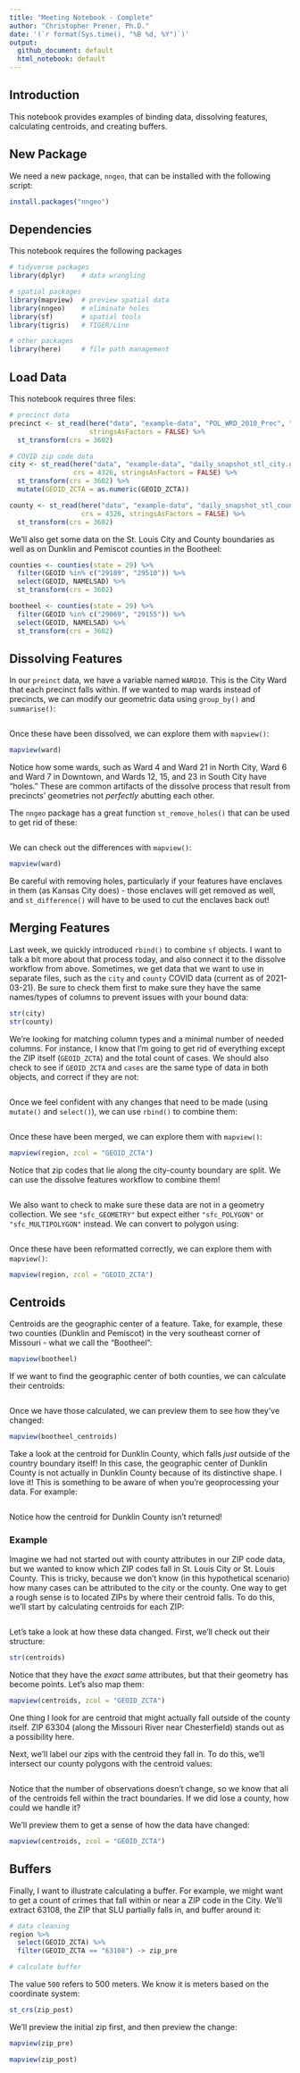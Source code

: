 ```yaml
---
title: "Meeting Notebook - Complete"
author: "Christopher Prener, Ph.D."
date: '(`r format(Sys.time(), "%B %d, %Y")`)'
output: 
  github_document: default
  html_notebook: default 
---
```


## Introduction
This notebook provides examples of binding data, dissolving features, calculating centroids, and creating buffers.

## New Package
We need a new package, `nngeo`, that can be installed with the following script:

```r
install.packages("nngeo")
```

## Dependencies
This notebook requires the following packages

```r
# tidyverse packages
library(dplyr)    # data wrangling

# spatial packages
library(mapview)  # preview spatial data
library(nngeo)    # eliminate holes
library(sf)       # spatial tools
library(tigris)   # TIGER/Line

# other packages
library(here)     # file path management
```

## Load Data
This notebook requires three files:

```r
# precinct data
precinct <- st_read(here("data", "example-data", "POL_WRD_2010_Prec", "POL_WRD_2010_Prec.shp"), 
                    stringsAsFactors = FALSE) %>%
  st_transform(crs = 3602)

# COVID zip code data
city <- st_read(here("data", "example-data", "daily_snapshot_stl_city.geojson"), 
                crs = 4326, stringsAsFactors = FALSE) %>%
  st_transform(crs = 3602) %>%
  mutate(GEOID_ZCTA = as.numeric(GEOID_ZCTA))

county <- st_read(here("data", "example-data", "daily_snapshot_stl_county.geojson"), 
                  crs = 4326, stringsAsFactors = FALSE) %>%
  st_transform(crs = 3602)
```

We'll also get some data on the St. Louis City and County boundaries as well as on Dunklin and Pemiscot counties in the Bootheel:

```r
counties <- counties(state = 29) %>%
  filter(GEOID %in% c("29189", "29510")) %>%
  select(GEOID, NAMELSAD) %>%
  st_transform(crs = 3602)

bootheel <- counties(state = 29) %>%
  filter(GEOID %in% c("29069", "29155")) %>%
  select(GEOID, NAMELSAD) %>%
  st_transform(crs = 3602)
```

## Dissolving Features
In our `preinct` data, we have a variable named `WARD10`. This is the City Ward that each precinct falls within. If we wanted to map wards instead of precincts, we can modify our geometric data using `group_by()` and `summarise()`:

```r

```

Once these have been dissolved, we can explore them with `mapview()`:

```r
mapview(ward)
```

Notice how some wards, such as Ward 4 and Ward 21 in North City, Ward 6 and Ward 7 in Downtown, and Wards 12, 15, and 23 in South City have "holes." These are common artifacts of the dissolve process that result from precincts' geometries not *perfectly* abutting each other.

The `nngeo` package has a great function `st_remove_holes()` that can be used to get rid of these:

```r

```

We can check out the differences with `mapview()`:

```r
mapview(ward)
```

Be careful with removing holes, particularly if your features have enclaves in them (as Kansas City does) - those enclaves will get removed as well, and `st_difference()` will have to be used to cut the enclaves back out!

## Merging Features
Last week, we quickly introduced `rbind()` to combine `sf` objects. I want to talk a bit more about that process today, and also connect it to the dissolve workflow from above. Sometimes, we get data that we want to use in separate files, such as the `city` and `county` COVID data (current as of 2021-03-21). Be sure to check them first to make sure they have the same names/types of columns to prevent issues with your bound data:

```r
str(city)
str(county)
```

We're looking for matching column types and a minimal number of needed columns. For instance, I know that I'm going to get rid of everything except the ZIP itself (`GEOID_ZCTA`) and the total count of cases. We should also check to see if `GEOID_ZCTA` and `cases` are the same type of data in both objects, and correct if they are not:

```r

```

Once we feel confident with any changes that need to be made (using `mutate()` and `select()`), we can use `rbind()` to combine them:

```r

```

Once these have been merged, we can explore them with `mapview()`:

```r
mapview(region, zcol = "GEOID_ZCTA")
```

Notice that zip codes that lie along the city-county boundary are split. We can use the dissolve features workflow to combine them!

```r

```

We also want to check to make sure these data are not in a geometry collection. We see `"sfc_GEOMETRY"` but expect either `"sfc_POLYGON"` or `"sfc_MULTIPOLYGON"` instead. We can convert to polygon using:

```r

```

Once these have been reformatted correctly, we can explore them with `mapview()`:

```r
mapview(region, zcol = "GEOID_ZCTA")
```

## Centroids
Centroids are the geographic center of a feature. Take, for example, these two counties (Dunklin and Pemiscot) in the very southeast corner of Missouri - what we call the "Bootheel":

```r
mapview(bootheel)
```

If we want to find the geographic center of both counties, we can calculate their centroids:

```r

```

Once we have those calculated, we can preview them to see how they've changed:

```r
mapview(bootheel_centroids)
```

Take a look at the centroid for Dunklin County, which falls *just* outside of the country boundary itself! In this case, the geographic center of Dunklin County is not actually in Dunklin County because of its distinctive shape. I love it! This is something to be aware of when you're geoprocessing your data. For example:

```r

```

Notice how the centroid for Dunklin County isn't returned!

### Example
Imagine we had not started out with county attributes in our ZIP code data, but we wanted to know which ZIP codes fall in St. Louis City or St. Louis County. This is tricky, because we don't know (in this hypothetical scenario) how many cases can be attributed to the city or the county. One way to get a rough sense is to located ZIPs by where their centroid falls. To do this, we'll start by calculating centroids for each ZIP:

```r

```

Let's take a look at how these data changed. First, we'll check out their structure:

```r
str(centroids)
```

Notice that they have the *exact same* attributes, but that their geometry has become points. Let's also map them:

```r
mapview(centroids, zcol = "GEOID_ZCTA")
```

One thing I look for are centroid that might actually fall outside of the county itself. ZIP 63304 (along the Missouri River near Chesterfield) stands out as a possibility here.

Next, we'll label our zips with the centroid they fall in. To do this, we'll intersect our county polygons with the centroid values:

```r

```

Notice that the number of observations doesn't change, so we know that all of the centroids fell within the tract boundaries. If we did lose a county, how could we handle it?

We'll preview them to get a sense of how the data have changed:

```r
mapview(centroids, zcol = "GEOID_ZCTA")
```

## Buffers
Finally, I want to illustrate calculating a buffer. For example, we might want to get a count of crimes that fall within or near a ZIP code in the City. We'll extract 63108, the ZIP that SLU partially falls in, and buffer around it:

```r
# data cleaning
region %>%
  select(GEOID_ZCTA) %>%
  filter(GEOID_ZCTA == "63108") -> zip_pre

# calculate buffer

```

The value `500` refers to 500 meters. We know it is meters based on the coordinate system:

```r
st_crs(zip_post)
```

We'll preview the initial zip first, and then preview the change:

```r
mapview(zip_pre)
```

```r
mapview(zip_post)
```
